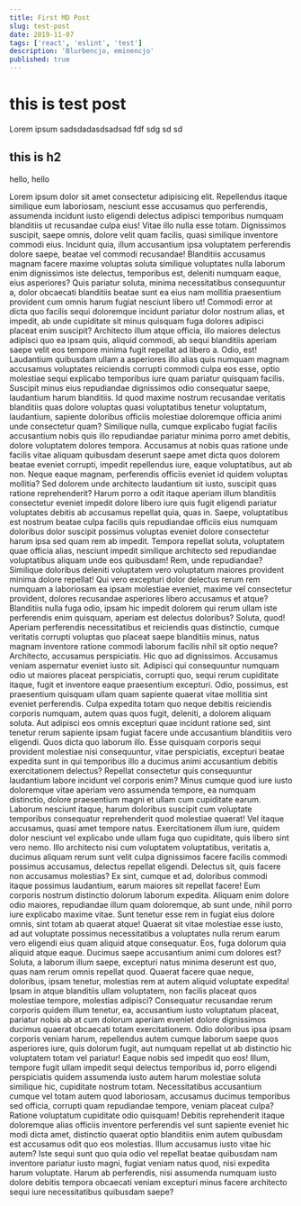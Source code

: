 ```yaml
---
title: First MD Post
slug: test-post
date: 2019-11-07
tags: ['react', 'eslint', 'test']
description: 'Blurbencjo, eminencjo'
published: true
---
```


# this is test post

Lorem ipsum sadsdadasdsadsad fdf sdg sd sd

## this is h2

hello, hello

Lorem ipsum dolor sit amet consectetur adipisicing elit. Repellendus itaque similique eum laboriosam, nesciunt esse accusamus quo perferendis, assumenda incidunt iusto eligendi delectus adipisci temporibus numquam blanditiis ut recusandae culpa eius! Vitae illo nulla esse totam. Dignissimos suscipit, saepe omnis, dolore velit quam facilis, quasi similique inventore commodi eius. Incidunt quia, illum accusantium ipsa voluptatem perferendis dolore saepe, beatae vel commodi recusandae! Blanditiis accusamus magnam facere maxime voluptas soluta similique voluptates nulla laborum enim dignissimos iste delectus, temporibus est, deleniti numquam eaque, eius asperiores? Quis pariatur soluta, minima necessitatibus consequuntur a, dolor obcaecati blanditiis beatae sunt ea eius nam mollitia praesentium provident cum omnis harum fugiat nesciunt libero ut! Commodi error at dicta quo facilis sequi doloremque incidunt pariatur dolor nostrum alias, et impedit, ab unde cupiditate sit minus quisquam fuga dolores adipisci placeat enim suscipit? Architecto illum atque officia, illo maiores delectus adipisci quo ea ipsam quis, aliquid commodi, ab sequi blanditiis aperiam saepe velit eos tempore minima fugit repellat ad libero a. Odio, est! Laudantium quibusdam ullam a asperiores illo alias quis numquam magnam accusamus voluptates reiciendis corrupti commodi culpa eos esse, optio molestiae sequi explicabo temporibus iure quam pariatur quisquam facilis. Suscipit minus eius repudiandae dignissimos odio consequatur saepe, laudantium harum blanditiis. Id quod maxime nostrum recusandae veritatis blanditiis quas dolore voluptas quasi voluptatibus tenetur voluptatum, laudantium, sapiente doloribus officiis molestiae doloremque officia animi unde consectetur quam? Similique nulla, cumque explicabo fugiat facilis accusantium nobis quis illo repudiandae pariatur minima porro amet debitis, dolore voluptatem dolores tempora. Accusamus at nobis quas ratione unde facilis vitae aliquam quibusdam deserunt saepe amet dicta quos dolorem beatae eveniet corrupti, impedit repellendus iure, eaque voluptatibus, aut ab non. Neque eaque magnam, perferendis officiis eveniet id quidem voluptas mollitia? Sed dolorem unde architecto laudantium sit iusto, suscipit quas ratione reprehenderit? Harum porro a odit itaque aperiam illum blanditiis consectetur eveniet impedit dolore libero iure quis fugit eligendi pariatur voluptates debitis ab accusamus repellat quia, quas in. Saepe, voluptatibus est nostrum beatae culpa facilis quis repudiandae officiis eius numquam doloribus dolor suscipit possimus voluptas eveniet dolore consectetur harum ipsa sed quam rem ab impedit. Tempora repellat soluta, voluptatem quae officia alias, nesciunt impedit similique architecto sed repudiandae voluptatibus aliquam unde eos quibusdam! Rem, unde repudiandae? Similique doloribus deleniti voluptatem vero voluptatum maiores provident minima dolore repellat! Qui vero excepturi dolor delectus rerum rem numquam a laboriosam ea ipsam molestiae eveniet, maxime vel consectetur provident, dolores recusandae asperiores libero accusamus et atque? Blanditiis nulla fuga odio, ipsam hic impedit dolorem qui rerum ullam iste perferendis enim quisquam, aperiam est delectus doloribus? Soluta, quod! Aperiam perferendis necessitatibus et reiciendis quas distinctio, cumque veritatis corrupti voluptas quo placeat saepe blanditiis minus, natus magnam inventore ratione commodi laborum facilis nihil sit optio neque? Architecto, accusamus perspiciatis. Hic quo ad dignissimos. Accusamus veniam aspernatur eveniet iusto sit. Adipisci qui consequuntur numquam odio ut maiores placeat perspiciatis, corrupti quo, sequi rerum cupiditate itaque, fugit et inventore eaque praesentium excepturi. Odio, possimus, est praesentium quisquam ullam quam sapiente quaerat vitae mollitia sint eveniet perferendis. Culpa expedita totam quo neque debitis reiciendis corporis numquam, autem quas quos fugit, deleniti, a dolorem aliquam soluta. Aut adipisci eos omnis excepturi quae incidunt ratione sed, sint tenetur rerum sapiente ipsam fugiat facere unde accusantium blanditiis vero eligendi. Quos dicta quo laborum illo. Esse quisquam corporis sequi provident molestiae nisi consequuntur, vitae perspiciatis, excepturi beatae expedita sunt in qui temporibus illo a ducimus animi accusantium debitis exercitationem delectus? Repellat consectetur quis consequuntur laudantium labore incidunt vel corporis enim? Minus cumque quod iure iusto doloremque vitae aperiam vero assumenda tempore, ea numquam distinctio, dolore praesentium magni et ullam cum cupiditate earum. Laborum nesciunt itaque, harum doloribus suscipit cum voluptate temporibus consequatur reprehenderit quod molestiae quaerat! Vel itaque accusamus, quasi amet tempore natus. Exercitationem illum iure, quidem dolor nesciunt vel explicabo unde ullam fuga quo cupiditate, quis libero sint vero nemo. Illo architecto nisi cum voluptatem voluptatibus, veritatis a, ducimus aliquam rerum sunt velit culpa dignissimos facere facilis commodi possimus accusamus, delectus repellat eligendi. Delectus sit, quis facere non accusamus molestias? Ex sint, cumque et ad, doloribus commodi itaque possimus laudantium, earum maiores sit repellat facere! Eum corporis nostrum distinctio dolorum laborum expedita. Aliquam enim dolore odio maiores, repudiandae illum quam doloremque, ab sunt unde, nihil porro iure explicabo maxime vitae. Sunt tenetur esse rem in fugiat eius dolore omnis, sint totam ab quaerat atque! Quaerat sit vitae molestiae esse iusto, ad aut voluptate possimus necessitatibus a voluptates nulla rerum earum vero eligendi eius quam aliquid atque consequatur. Eos, fuga dolorum quia aliquid atque eaque. Ducimus saepe accusantium animi cum dolores est? Soluta, a laborum illum saepe, excepturi natus minima deserunt est quo, quas nam rerum omnis repellat quod. Quaerat facere quae neque, doloribus, ipsam tenetur, molestias rem at autem aliquid voluptate expedita! Ipsam in atque blanditiis ullam voluptatem, non facilis placeat quos molestiae tempore, molestias adipisci? Consequatur recusandae rerum corporis quidem illum tenetur, ea, accusantium iusto voluptatum placeat, pariatur nobis ab at cum dolorum aperiam eveniet dolore dignissimos ducimus quaerat obcaecati totam exercitationem. Odio doloribus ipsa ipsam corporis veniam harum, repellendus autem cumque laborum saepe quos asperiores iure, quis dolorum fugit, aut numquam repellat ut ab distinctio hic voluptatem totam vel pariatur! Eaque nobis sed impedit quo eos! Illum, tempore fugit ullam impedit sequi delectus temporibus id, porro eligendi perspiciatis quidem assumenda iusto autem harum molestiae soluta similique hic, cupiditate nostrum totam. Necessitatibus accusantium cumque vel totam autem quod laboriosam, accusamus ducimus temporibus sed officia, corrupti quam repudiandae tempore, veniam placeat culpa? Ratione voluptatum cupiditate odio quisquam! Debitis reprehenderit itaque doloremque alias officiis inventore perferendis vel sunt sapiente eveniet hic modi dicta amet, distinctio quaerat optio blanditiis enim autem quibusdam est accusamus odit quo eos molestias. Illum accusamus iusto vitae hic autem? Iste sequi sunt quo quia odio vel repellat beatae quibusdam nam inventore pariatur iusto magni, fugiat veniam natus quod, nisi expedita harum voluptate. Harum ab perferendis, nisi assumenda numquam iusto dolore debitis tempora obcaecati veniam excepturi minus facere architecto sequi iure necessitatibus quibusdam saepe?